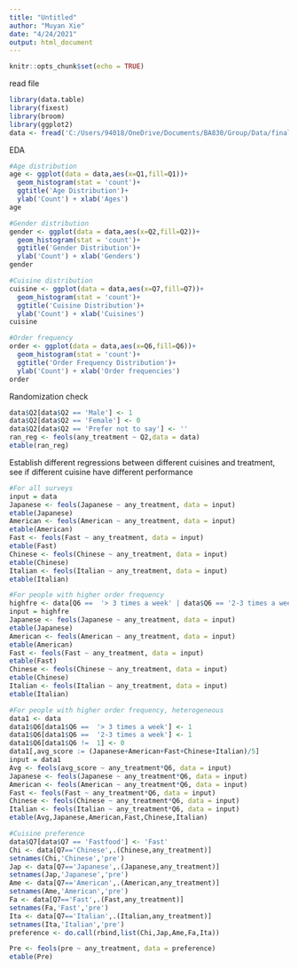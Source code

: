 ```yaml
---
title: "Untitled"
author: "Muyan Xie"
date: "4/24/2021"
output: html_document
---
```


```r
knitr::opts_chunk$set(echo = TRUE)
```

read file
```r
library(data.table)
library(fixest)
library(broom)
library(ggplot2)
data <- fread('C:/Users/94018/OneDrive/Documents/BA830/Group/Data/final_data.csv')
```
EDA
```r
#Age distribution
age <- ggplot(data = data,aes(x=Q1,fill=Q1))+
  geom_histogram(stat = 'count')+
  ggtitle('Age Distribution')+
  ylab('Count') + xlab('Ages')
age
```

```r
#Gender distribution
gender <- ggplot(data = data,aes(x=Q2,fill=Q2))+
  geom_histogram(stat = 'count')+
  ggtitle('Gender Distribution')+
  ylab('Count') + xlab('Genders')
gender
```
```r
#Cuisine distribution
cuisine <- ggplot(data = data,aes(x=Q7,fill=Q7))+
  geom_histogram(stat = 'count')+
  ggtitle('Cuisine Distribution')+
  ylab('Count') + xlab('Cuisines')
cuisine
```
```r
#Order frequency
order <- ggplot(data = data,aes(x=Q6,fill=Q6))+
  geom_histogram(stat = 'count')+
  ggtitle('Order Frequency Distribution')+
  ylab('Count') + xlab('Order frequencies')
order
```




Randomization check
```r
data$Q2[data$Q2 == 'Male'] <- 1
data$Q2[data$Q2 == 'Female'] <- 0
data$Q2[data$Q2 == 'Prefer not to say'] <- ''
ran_reg <- feols(any_treatment ~ Q2,data = data)
etable(ran_reg)
```
Establish different regressions between different cuisines and treatment, see if different cuisine have different performance
```r
#For all surveys
input = data
Japanese <- feols(Japanese ~ any_treatment, data = input)
etable(Japanese)
American <- feols(American ~ any_treatment, data = input)
etable(American)
Fast <- feols(Fast ~ any_treatment, data = input)
etable(Fast)
Chinese <- feols(Chinese ~ any_treatment, data = input)
etable(Chinese)
Italian <- feols(Italian ~ any_treatment, data = input)
etable(Italian)
```
```r
#For people with higher order frequency
highfre <- data[Q6 ==  '> 3 times a week' | data$Q6 == '2-3 times a week']
input = highfre
Japanese <- feols(Japanese ~ any_treatment, data = input)
etable(Japanese)
American <- feols(American ~ any_treatment, data = input)
etable(American)
Fast <- feols(Fast ~ any_treatment, data = input)
etable(Fast)
Chinese <- feols(Chinese ~ any_treatment, data = input)
etable(Chinese)
Italian <- feols(Italian ~ any_treatment, data = input)
etable(Italian)
```
```r
#For people with higher order frequency, heterogeneous
data1 <- data
data1$Q6[data1$Q6 ==  '> 3 times a week'] <- 1
data1$Q6[data1$Q6 ==  '2-3 times a week'] <- 1
data1$Q6[data1$Q6 !=  1] <- 0
data1[,avg_score := (Japanese+American+Fast+Chinese+Italian)/5]
input = data1
Avg <- feols(avg_score ~ any_treatment*Q6, data = input)
Japanese <- feols(Japanese ~ any_treatment*Q6, data = input)
American <- feols(American ~ any_treatment*Q6, data = input)
Fast <- feols(Fast ~ any_treatment*Q6, data = input)
Chinese <- feols(Chinese ~ any_treatment*Q6, data = input)
Italian <- feols(Italian ~ any_treatment*Q6, data = input)
etable(Avg,Japanese,American,Fast,Chinese,Italian)
```

```r
#Cuisine preference
data$Q7[data$Q7 == 'Fastfood'] <- 'Fast'
Chi <- data[Q7=='Chinese',.(Chinese,any_treatment)]
setnames(Chi,'Chinese','pre')
Jap <- data[Q7=='Japanese',.(Japanese,any_treatment)]
setnames(Jap,'Japanese','pre')
Ame <- data[Q7=='American',.(American,any_treatment)]
setnames(Ame,'American','pre')
Fa <- data[Q7=='Fast',.(Fast,any_treatment)]
setnames(Fa,'Fast','pre')
Ita <- data[Q7=='Italian',.(Italian,any_treatment)]
setnames(Ita,'Italian','pre')
preference <- do.call(rbind,list(Chi,Jap,Ame,Fa,Ita))
```

```r
Pre <- feols(pre ~ any_treatment, data = preference)
etable(Pre)
```




